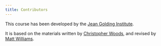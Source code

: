 ```yaml
---
title: Contributors
---
```


This course has been developed by the [Jean Golding Institute](https://www.bristol.ac.uk/golding/).

It is based on the materials written by [Christopher Woods](https://chryswoods.com/beginning_python/), and revised by [Matt Williams](https://milliams.com/courses/beginning_python/).
